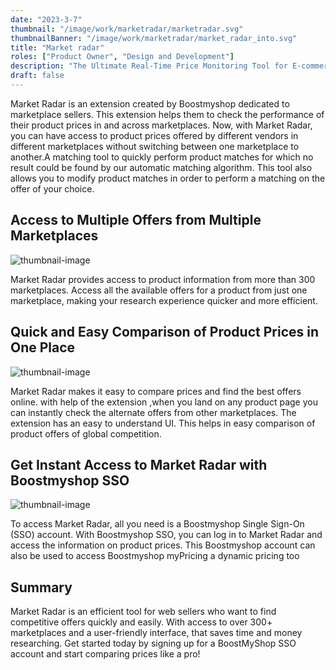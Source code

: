 ```yaml
---
date: "2023-3-7"
thumbnail: "/image/work/marketradar/marketradar.svg"
thumbnailBanner: "/image/work/marketradar/market_radar_into.svg"
title: "Market radar"
roles: ["Product Owner", "Design and Development"]
description: "The Ultimate Real-Time Price Monitoring Tool for E-commerce Marketplaces and Sellers"
draft: false
---
```


Market Radar is an extension created by Boostmyshop dedicated to marketplace sellers. This extension helps them to check the performance of their product prices in and across marketplaces.
Now, with Market Radar, you can have access to product prices offered by different vendors in different marketplaces without switching between one marketplace to another.A matching tool to quickly perform product matches for which no result could be found by our automatic matching algorithm. This tool also allows you to modify product matches in order to perform a matching on the offer of your choice.

## Access to Multiple Offers from Multiple Marketplaces

![thumbnail-image](/image/work/marketradar/market_radar_allover.png)

Market Radar provides access to product information from more than 300 marketplaces. Access all the available offers for a product from just one marketplace, making your research experience quicker and more efficient.

## Quick and Easy Comparison of Product Prices in One Place

![thumbnail-image](/image/work/marketradar/market_radar_qe.png)

Market Radar makes it easy to compare prices and find the best offers online. with help of the extension ,when you land on any product page you can instantly check the alternate offers from other marketplaces. The extension has an easy to understand UI. This helps in easy comparison of product offers of global competition.

## Get Instant Access to Market Radar with Boostmyshop SSO

![thumbnail-image](/image/work/marketradar/market_radar_sso.png)

To access Market Radar, all you need is a Boostmyshop Single Sign-On (SSO) account. With Boostmyshop SSO, you can log in to Market Radar and access the information on product prices. This Boostmyshop account can also be used to access Boostmyshop myPricing a dynamic pricing too

## Summary

Market Radar is an efficient tool for web sellers who want to find competitive offers quickly and easily. With access to over 300+ marketplaces and a user-friendly interface, that saves time and money researching. Get started today by signing up for a BoostMyShop SSO account and start comparing prices like a pro!
